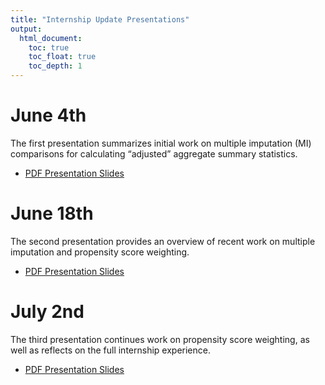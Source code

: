```yaml
---
title: "Internship Update Presentations"
output: 
  html_document: 
    toc: true
    toc_float: true
    toc_depth: 1
---
```


# June 4th

The first presentation summarizes initial work on multiple imputation (MI) comparisons for calculating "adjusted" aggregate summary statistics. 

* <a href="https://centerforassessment.github.io/Internship_2021/articles/CFA-Internship-Presentation_20210604.pdf" target="_blank">PDF Presentation Slides</a>


# June 18th

The second presentation provides an overview of recent work on multiple imputation and propensity score weighting.

* <a href="https://centerforassessment.github.io/Internship_2021/articles/CFA-Internship-Presentation_20210618.pdf" target="_blank">PDF Presentation Slides</a>

# July 2nd

The third presentation continues work on propensity score weighting, as well as reflects on the full internship experience. 

* <a href="https://centerforassessment.github.io/Internship_2021/articles/CFA-Internship-Presentation_20210702.pdf" target="_blank">PDF Presentation Slides</a>
